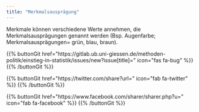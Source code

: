 ```yaml
---
title: "Merkmalsausprägung"
---
```


Merkmale können verschiedene Werte annehmen, die Merkmalsausprägungen genannt werden (Bsp. Augenfarbe; Merkmalsausprägungen= grün, blau, braun).

{{% buttonGit href=\"https\:\/\/gitlab.ub.uni-giessen.de\/methoden-politik\/einstieg-in-statistik\/issues\/new?issue[title]=\" icon=\"fas fa-bug\" %}} {{% /buttonGit %}} 

{{% buttonGit href=\"https\:\/\/twitter.com\/share?url=\" icon=\"fab fa-twitter\" %}} {{% /buttonGit %}}

{{% buttonGit href=\"https\:\/\/www.facebook.com\/sharer\/sharer.php?u=\" icon=\"fab fa-facebook\" %}} {{% /buttonGit %}}
